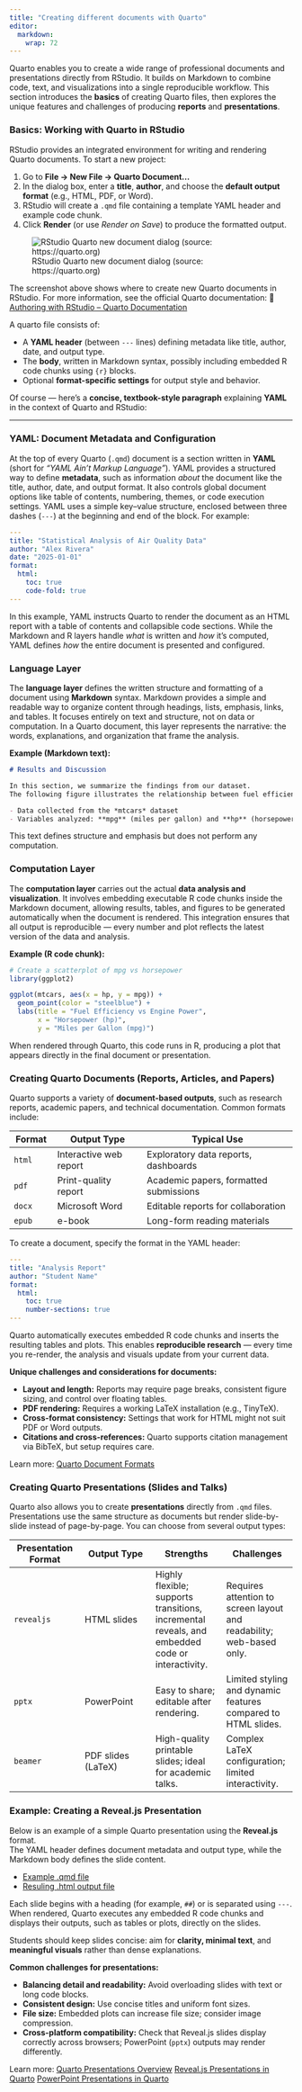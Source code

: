 ```yaml
---
title: "Creating different documents with Quarto"
editor: 
  markdown: 
    wrap: 72
---
```


Quarto enables you to create a wide range of professional documents and
presentations directly from RStudio. It builds on Markdown to combine
code, text, and visualizations into a single reproducible workflow. This
section introduces the **basics** of creating Quarto files, then
explores the unique features and challenges of producing **reports** and
**presentations**.

### Basics: Working with Quarto in RStudio

RStudio provides an integrated environment for writing and rendering
Quarto documents. To start a new project:

1.  Go to **File → New File → Quarto Document...**
2.  In the dialog box, enter a **title**, **author**, and choose the
    **default output format** (e.g., HTML, PDF, or Word).
3.  RStudio will create a `.qmd` file containing a template YAML header
    and example code chunk.
4.  Click **Render** (or use *Render on Save*) to produce the formatted
    output.

![RStudio Quarto new document dialog (source:
https://quarto.org)](https://quarto.org/docs/get-started/authoring/images/rstudio-new-document.png)

::: reading
The screenshot above shows where to create new Quarto documents in
RStudio. For more information, see the official Quarto documentation: 🔗
[Authoring with RStudio – Quarto
Documentation](https://quarto.org/docs/get-started/authoring/rstudio.html)
:::

A quarto file consists of:

-   A **YAML header** (between `---` lines) defining metadata like
    title, author, date, and output type.
-   The **body**, written in Markdown syntax, possibly including
    embedded R code chunks using `{r}` blocks.
-   Optional **format-specific settings** for output style and behavior.

Of course — here’s a **concise, textbook-style paragraph** explaining
**YAML** in the context of Quarto and RStudio:

------------------------------------------------------------------------

### YAML: Document Metadata and Configuration

At the top of every Quarto (`.qmd`) document is a section written in
**YAML** (short for *“YAML Ain’t Markup Language”*). YAML provides a
structured way to define **metadata**, such as information *about* the
document like the title, author, date, and output format. It also
controls global document options like table of contents, numbering,
themes, or code execution settings. YAML uses a simple key–value
structure, enclosed between three dashes (`---`) at the beginning and
end of the block. For example:

``` yaml
---
title: "Statistical Analysis of Air Quality Data"
author: "Alex Rivera"
date: "2025-01-01"
format:
  html:
    toc: true
    code-fold: true
---
```

In this example, YAML instructs Quarto to render the document as an HTML
report with a table of contents and collapsible code sections. While the
Markdown and R layers handle *what* is written and *how* it’s computed,
YAML defines *how* the entire document is presented and configured.

### Language Layer

The **language layer** defines the written structure and formatting of a
document using **Markdown** syntax. Markdown provides a simple and
readable way to organize content through headings, lists, emphasis,
links, and tables. It focuses entirely on text and structure, not on
data or computation. In a Quarto document, this layer represents the
narrative: the words, explanations, and organization that frame the
analysis.

**Example (Markdown text):**

``` markdown
# Results and Discussion

In this section, we summarize the findings from our dataset.  
The following figure illustrates the relationship between fuel efficiency and engine power.

- Data collected from the *mtcars* dataset  
- Variables analyzed: **mpg** (miles per gallon) and **hp** (horsepower)
```

This text defines structure and emphasis but does not perform any
computation.

### Computation Layer

The **computation layer** carries out the actual **data analysis and
visualization**. It involves embedding executable R code chunks inside
the Markdown document, allowing results, tables, and figures to be
generated automatically when the document is rendered. This integration
ensures that all output is reproducible — every number and plot reflects
the latest version of the data and analysis.

**Example (R code chunk):**

```r
# Create a scatterplot of mpg vs horsepower
library(ggplot2)

ggplot(mtcars, aes(x = hp, y = mpg)) +
  geom_point(color = "steelblue") +
  labs(title = "Fuel Efficiency vs Engine Power",
       x = "Horsepower (hp)",
       y = "Miles per Gallon (mpg)")
```

When rendered through Quarto, this code runs in R, producing a plot that
appears directly in the final document or presentation.

### Creating Quarto Documents (Reports, Articles, and Papers)

Quarto supports a variety of **document-based outputs**, such as
research reports, academic papers, and technical documentation. Common
formats include:

| **Format** | **Output Type**        | **Typical Use**                        |
|------------|------------------------|----------------------------------------|
| `html`     | Interactive web report | Exploratory data reports, dashboards   |
| `pdf`      | Print-quality report   | Academic papers, formatted submissions |
| `docx`     | Microsoft Word         | Editable reports for collaboration     |
| `epub`     | e-book                 | Long-form reading materials            |

To create a document, specify the format in the YAML header:

``` yaml
---
title: "Analysis Report"
author: "Student Name"
format:
  html:
    toc: true
    number-sections: true
---
```

Quarto automatically executes embedded R code chunks and inserts the
resulting tables and plots. This enables **reproducible research** —
every time you re-render, the analysis and visuals update from your
current data.

**Unique challenges and considerations for documents:**

-   **Layout and length:** Reports may require page breaks, consistent
    figure sizing, and control over floating tables.
-   **PDF rendering:** Requires a working LaTeX installation (e.g.,
    TinyTeX).
-   **Cross-format consistency:** Settings that work for HTML might not
    suit PDF or Word outputs.
-   **Citations and cross-references:** Quarto supports citation
    management via BibTeX, but setup requires care.

:::: column-margin
::: reading
Learn more: [Quarto Document
Formats](https://quarto.org/docs/output-formats/all-formats.html)
:::
::::

### Creating Quarto Presentations (Slides and Talks)

Quarto also allows you to create **presentations** directly from `.qmd`
files. Presentations use the same structure as documents but render
slide-by-slide instead of page-by-page. You can choose from several
output types:

| **Presentation Format** | **Output Type** | **Strengths** | **Challenges** |
|----|----|----|----|
| `revealjs` | HTML slides | Highly flexible; supports transitions, incremental reveals, and embedded code or interactivity. | Requires attention to screen layout and readability; web-based only. |
| `pptx` | PowerPoint | Easy to share; editable after rendering. | Limited styling and dynamic features compared to HTML slides. |
| `beamer` | PDF slides (LaTeX) | High-quality printable slides; ideal for academic talks. | Complex LaTeX configuration; limited interactivity. |

### Example: Creating a Reveal.js Presentation

Below is an example of a simple Quarto presentation using the
**Reveal.js** format.\
The YAML header defines document metadata and output type, while the
Markdown body defines the slide content.

- [Example .qmd file](main/assets/docs/presentation_example.qmd)
- [Resuling .html output file](docs/assets/docs/presentation_example.html)

Each slide begins with a heading (for example, `##`) or is separated
using `---`. When rendered, Quarto executes any embedded R code chunks
and displays their outputs, such as tables or plots, directly on the
slides.

Students should keep slides concise: aim for **clarity, minimal text**,
and **meaningful visuals** rather than dense explanations.

**Common challenges for presentations:**

-   **Balancing detail and readability:** Avoid overloading slides with
    text or long code blocks.
-   **Consistent design:** Use concise titles and uniform font sizes.
-   **File size:** Embedded plots can increase file size; consider image
    compression.
-   **Cross-platform compatibility:** Check that Reveal.js slides
    display correctly across browsers; PowerPoint (`pptx`) outputs may
    render differently.

::: column-margin
::: reading
Learn more: [Quarto Presentations Overview](https://quarto.org/docs/presentations/) 
[Reveal.js Presentations in Quarto](https://quarto.org/docs/presentations/revealjs/) 
[PowerPoint Presentations in Quarto](https://quarto.org/docs/presentations/powerpoint.html)

:::
:::

